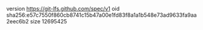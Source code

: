 version https://git-lfs.github.com/spec/v1
oid sha256:e57c7550f860cb8741c15b47a00e1fd83f8a1a1b548e73ad9633fa9aa2eec6b2
size 12695425
